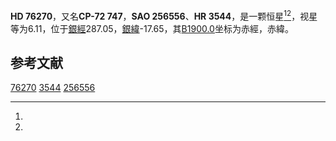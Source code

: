 {{Starbox begin
| name = HD 76270
}}
{{Starbox observe
| epoch = [[J2000.0|J2000.0]]
| constell = {{星座名待查}}<ref name=SIMBAD>{{cite web
 | url=http://simbad.u-strasbg.fr/simbad/sim-id?Ident=HR+3544
 | title=Pulsating variable Star
 | publisher=Centre de Données astronomiques de Strasbourg
 | work=SIMBAD
 | accessdate=2012-07-13
 | archive-date=2021-08-14
 | archive-url=https://web.archive.org/web/20210814010717/http://simbad.u-strasbg.fr/simbad/sim-id?Ident=HR+3544
 | dead-url=no
 }}</ref><ref name=DATA>{{cite web
 | url=http://vizier.u-strasbg.fr/viz-bin/VizieR-5?-out.add=.&-source=5050&-corr=PK=HR&-out.max=9999&HR=3544
 | title=VizieR Detailed Page
 | accessdate=2012-07-13
 | archive-date=2019-02-16
 | archive-url=https://web.archive.org/web/20190216120631/http://vizier.u-strasbg.fr/viz-bin/VizieR-5?-out.add=.&-source=5050&-corr=PK=HR&-out.max=9999&HR=3544
 | dead-url=no
 }}</ref>
| 星官 = 
| ra = {{RA|8|49|50.3}}<ref name=SIMBAD /><ref name=DATA />
| dec = {{DEC|-72|33|3}}<ref name=SIMBAD /><ref name=DATA />
| appmag_v = 6.11<ref name=SIMBAD /><ref name=DATA />
}}
{{Starbox character
| class = Am<ref name=SIMBAD /><ref name=DATA />
| b-v = 0.2<ref name=SIMBAD /><ref name=DATA />
| u-b = 0.17<ref name=SIMBAD /><ref name=DATA />
| r-i = <ref name=SIMBAD /><ref name=DATA />
| variable = 
}}
{{Starbox astrometry
| radial_v = 0.17
| prop_mo_ra = -3
| parallax = 
| p_error = 
}}
{{Starbox catalog
| names =CP-72 747，[[SAO星表|SAO]] 256556，[[HD星表|HD]] 76270，[[HR星表|HR]] 3544}}
{{Starbox reference |Simbad=HR+3544}}
{{Starbox end}}

'''HD 76270'''，又名'''CP-72 747'''，'''SAO 256556'''、'''HR 3544'''，是一颗恒星<ref name=SIMBAD /><ref name=DATA />，视星等为6.11，位于[[銀道座標系|銀經]]287.05，[[銀道座標系|銀緯]]-17.65，其[[B1900.0|B1900.0]]坐标为赤經{{RA|8|49|53}}，赤緯{{DEC|-72|-17.65|32}}。

== 参考文献 ==
{{reflist}}

{{star-stub}}

[[Category:HD和HDE天體|76270]]
[[Category:HR天體|3544]]
[[Category:SAO天體|256556]]